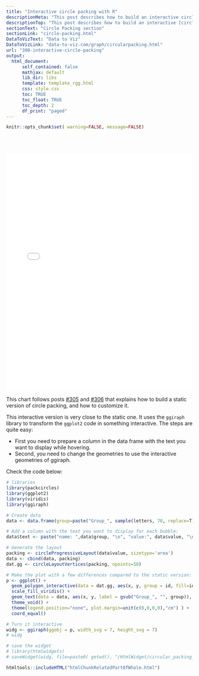 ```yaml
---
title: "Interactive circle packing with R"
descriptionMeta: "This post describes how to build an interactive circle packing chart with R and the ggiraph package. It allows to hover bubbles to get additionnal information."
descriptionTop: "This post describes how to build an interactive [circle packing](circle-packing.html) chart with R and the `ggiraph` package. It allows to hover bubbles to get additionnal information."
sectionText: "Circle Packing section"
sectionLink: "circle-packing.html"
DataToVizText: "Data to Viz"
DataToVizLink: "data-to-viz.com/graph/circularpacking.html"
url: "308-interactive-circle-packing"
output:
  html_document:
      self_contained: false    
      mathjax: default
      lib_dir: libs
      template: template_rgg.html
      css: style.css
      toc: TRUE
      toc_float: TRUE
      toc_depth: 2
      df_print: "paged"
---
```



```r
knitr::opts_chunk$set( warning=FALSE, message=FALSE)
```

<div class="container" style="padding-top: 50px">



<center><iframe src="HtmlWidget/circular_packing_interactive.html" height="640" width="100%" style="border:none;"></iframe></center>

This chart follows posts [#305](305-basic-circle-packing-with-one-level.html) and [#306](306-custom-circle-packing-with-one-level.html) that explains how to build a static version of circle packing, and how to customize it. 

This interactive version is very close to the static one. It uses the `ggiraph` library to transform the `ggplot2` code in something interactive. The steps are quite easy: 

- First you need to prepare a column in the data frame with the text you want to display while hovering. 
- Second, you need to change the geometries to use the interactive geometries of ggiraph. 

Check the code below:

```r
# libraries
library(packcircles)
library(ggplot2)
library(viridis)
library(ggiraph)

# Create data
data <- data.frame(group=paste("Group_", sample(letters, 70, replace=T), sample(letters, 70, replace=T), sample(letters, 70, replace=T), sep="" ), value=sample(seq(1,70),70)) 

# Add a column with the text you want to display for each bubble:
data$text <- paste("name: ",data$group, "\n", "value:", data$value, "\n", "You can add a story here!")

# Generate the layout
packing <- circleProgressiveLayout(data$value, sizetype='area')
data <- cbind(data, packing)
dat.gg <- circleLayoutVertices(packing, npoints=50)

# Make the plot with a few differences compared to the static version:
p <- ggplot() + 
  geom_polygon_interactive(data = dat.gg, aes(x, y, group = id, fill=id, tooltip = data$text[id], data_id = id), colour = "black", alpha = 0.6) +
  scale_fill_viridis() +
  geom_text(data = data, aes(x, y, label = gsub("Group_", "", group)), size=2, color="black") +
  theme_void() + 
  theme(legend.position="none", plot.margin=unit(c(0,0,0,0),"cm") ) + 
  coord_equal()

# Turn it interactive
widg <- ggiraph(ggobj = p, width_svg = 7, height_svg = 7)
# widg

# save the widget
# library(htmlwidgets)
# saveWidget(widg, file=paste0( getwd(), "/HtmlWidget/circular_packing_interactive.html"))
```





</div>



```r
htmltools::includeHTML("htmlChunkRelatedPartOfWhole.html")
```
